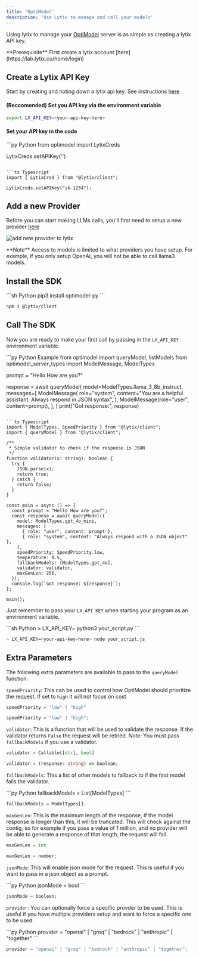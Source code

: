```yaml
---
title: 'OptiModel'
description: 'Use Lytix to manage and call your models'
---
```



Using lytix to manage your [OptiModel](https://github.com/Lytix-Labs/optimodel/tree/master) server is as simple as creating a lytix API key. 

<Info>
  **Prerequisite** First create a lytix account [here](https://lab.lytix.co/home/login)
</Info>

## Create a Lytix API Key

Start by creating and noting down a lytix api key. See instructions [here](/api-key-setup)

#### (Reccomended) Set you API key via the environment variable

```sh
export LX_API_KEY=<your-api-key-here>
```

#### Set your API key in the code

<CodeGroup>
```py Python
from optimodel import LytixCreds

LytixCreds.setAPIKey('<your-api-key-here>')
```

```ts Typescript
import { LytixCred } from "@lytix/client";

LytixCreds.setAPIKey("sk-1234");
```
</CodeGroup>

## Add a new Provider

Before you can start making LLMs calls, you'll first need to setup a new provider [here](https://lab.lytix.co/home/settings/model-providers)

![add new provider to lytix](/images/optimodel/setting-manage-providers.png)


<Info>
  **Note** Access to models is limited to what providers you have setup. For example, if you only setup OpenAI, you will not be able to call llama3 models.
</Info>

## Install the SDK

<CodeGroup>
```sh Python
pip3 install optimodel-py
```

```sh JavaScript
npm i @lytix/client
```
</CodeGroup>


## Call The SDK

Now you are ready to make your first call by passing in the `LX_API_KEY` environment variable. 

<CodeGroup>
```py Python Example
from optimodel import queryModel, listModels
from optimodel_server_types import ModelMessage, ModelTypes

prompt = "Hello How are you?"

response = await queryModel(
    model=ModelTypes.llama_3_8b_instruct,
    messages=[
        ModelMessage(
            role="system",
            content="You are a helpful assistant. Always respond in JSON syntax",
        ),
        ModelMessage(role="user", content=prompt),
    ],
)
print("Got response:", response)
```

```ts Typescript
import { ModelTypes, SpeedPriority } from "@lytix/client";
import { queryModel } from "@lytix/client";

/**
 * Simple validator to check if the response is JSON
 */
function validator(x: string): boolean {
  try {
    JSON.parse(x);
    return true;
  } catch {
    return false;
  }
}

const main = async () => {
  const prompt = "Hello How are you?";
  const response = await queryModel({
    model: ModelTypes.gpt_4o_mini,
    messages: [
      { role: "user", content: prompt },
      { role: "system", content: "Always respond with a JSON object" },
    ],
    speedPriority: SpeedPriority.low,
    temperature: 0.5,
    fallbackModels: [ModelTypes.gpt_4o],
    validator: validator,
    maxGenLen: 256,
  });
  console.log(`Got response: ${response}`);
};

main();
```


</CodeGroup>

Just remember to pass your `LX_API_KEY` when starting your program as an environment variable.

<CodeGroup>
```sh Python
> LX_API_KEY=<your-api-key-here> python3 your_script.py
```

```sh Typescript
> LX_API_KEY=<your-api-key-here> node your_script.js
```


</CodeGroup>



## Extra Parameters

The following extra parameters are available to pass to the `queryModel` function:

`speedPriority`: This can be used to control how OptiModel should prioritize the request. If set to `high` it will not focus on cost
<CodeGroup>
```py Python
speedPriority = "low" | "high"
```

```ts Typescript
speedPriority = "low" | "high";
```
</CodeGroup>


`validator`: This is a function that will be used to validate the response. If the validator returns `False` the request will be retried. _Note:_ You must pass `fallbackModels` if you use a validator.
<CodeGroup>
```py Python
validator = Callable[[str], bool]
```

```ts Typescript
validator = (response: string) => boolean;
```
</CodeGroup>

`fallbackModels`: This a list of other models to fallback to if the first model fails the validator.

<CodeGroup>
```py Python
fallbackModels = List[ModelTypes]
```

```ts Typescript
fallbackModels = ModelTypes[];
```
</CodeGroup>

`maxGenLen`: This is the maximum length of the response, if the model response is longer than this, it will be truncated. This will check against the contig, so for example if you pass a value of 1 million, and no provider will be able to generate a response of that length, the request will fail. 

<CodeGroup>

```py Python
maxGenLen = int
```

```ts Typescript
maxGenLen = number;
```
</CodeGroup>

`jsonMode`: This will enable json mode for the request. This is useful if you want to pass in a json object as a prompt.

<CodeGroup>
```py Python
jsonMode = bool
```

```ts Typescript
jsonMode = boolean;
```
</CodeGroup>

`provider`: You can optionally force a specific provder to be used. This is useful if you have multiple providers setup and want to force a specific one to be used.

<CodeGroup>
```py Python
provider = "openai" | "groq" | "bedrock" | "anthropic" | "together"
```

```ts Typescript
provider = "openai" | "groq" | "bedrock" | "anthropic" | "together";
```
</CodeGroup>